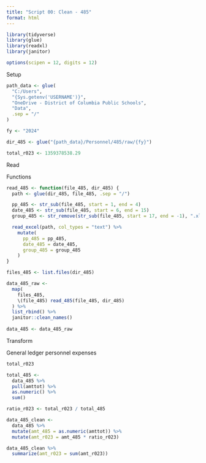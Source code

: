 ```yaml
---
title: "Script 00: Clean - 485"
format: html
---
```


```r
library(tidyverse)
library(glue)
library(readxl)
library(janitor)

options(scipen = 12, digits = 12)
```

Setup

```r
path_data <- glue(
  "C:/Users",
  "{Sys.getenv('USERNAME')}",
  "OneDrive - District of Columbia Public Schools",
  "Data",
  .sep = "/"
)

fy <- "2024"

dir_485 <- glue("{path_data}/Personnel/485/raw/{fy}")

total_r023 <- 1359378538.29
```

Read

Functions

```r
read_485 <- function(file_485, dir_485) {
  path <- glue(dir_485, file_485, .sep = "/")

  pp_485 <- str_sub(file_485, start = 1, end = 4)
  date_485 <- str_sub(file_485, start = 6, end = 15)
  group_485 <- str_remove(str_sub(file_485, start = 17, end = -1), ".xlsx")

  read_excel(path, col_types = "text") %>%
    mutate(
      pp_485 = pp_485,
      date_485 = date_485,
      group_485 = group_485
    )
}
```

```r
files_485 <- list.files(dir_485)

data_485_raw <-
  map(
    files_485,
    \(file_485) read_485(file_485, dir_485)
  ) %>%
  list_rbind() %>% 
  janitor::clean_names()
  
data_485 <- data_485_raw
```

Transform

General ledger personnel expenses

```r

total_r023

```

```r
total_485 <-
  data_485 %>%
  pull(amttot) %>%
  as.numeric() %>%
  sum()

ratio_r023 <- total_r023 / total_485
```

```r
data_485_clean <-
  data_485 %>%
  mutate(amt_485 = as.numeric(amttot)) %>%
  mutate(amt_r023 = amt_485 * ratio_r023)

data_485_clean %>%
  summarize(amt_r023 = sum(amt_r023))
```
